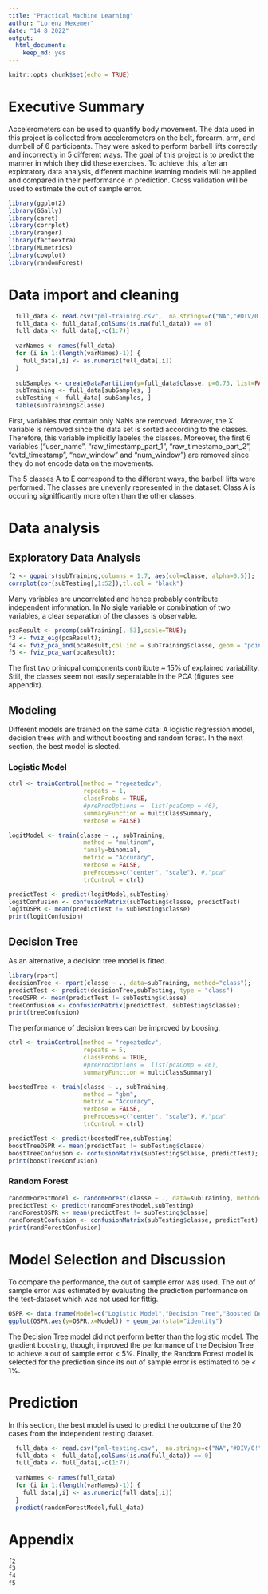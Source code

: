 ```yaml
---
title: "Practical Machine Learning"
author: "Lorenz Hexemer"
date: "14 8 2022"
output: 
  html_document: 
    keep_md: yes
---
```


```r
knitr::opts_chunk$set(echo = TRUE)
```

# Executive Summary

Accelerometers can be used to quantify body movement. The data used in this project is collected from accelerometers on the belt, forearm, arm, and dumbell of 6 participants. They were asked to perform barbell lifts correctly and incorrectly in 5 different ways. The goal of this project is to predict the manner in which they did these exercises. To achieve this, after an exploratory data analysis, different machine learning models will be applied and compared in their performance in prediction. Cross validation will be used to estimate the out of sample error.

```r
library(ggplot2)
library(GGally)
library(caret)
library(corrplot)
library(ranger)
library(factoextra)
library(MLmetrics)
library(cowplot)
library(randomForest)
```

# Data import and cleaning

```r
  full_data <- read.csv("pml-training.csv",  na.strings=c("NA","#DIV/0!", ""))
  full_data <- full_data[,colSums(is.na(full_data)) == 0]
  full_data <- full_data[,-c(1:7)]
  
  varNames <- names(full_data)
  for (i in 1:(length(varNames)-1)) {
    full_data[,i] <- as.numeric(full_data[,i])
  }
  
  subSamples <- createDataPartition(y=full_data$classe, p=0.75, list=FALSE)
  subTraining <- full_data[subSamples, ] 
  subTesting <- full_data[-subSamples, ]
  table(subTraining$classe)
```
First, variables that contain only NaNs are removed. Moreover, the X variable is removed since the data set is sorted according to the classes. Therefore, this variable implicitly labeles the classes. Moreover, the first 6 variables ("user_name", "raw_timestamp_part_1", "raw_timestamp_part_2", "cvtd_timestamp",       "new_window" and "num_window") are removed since they do not encode data on the movements. 

The 5 classes A to E correspond to the different ways, the barbell lifts were performed. The classes are unevenly represented in the dataset: Class A is occuring signifficantly more often than the other classes.

# Data analysis

## Exploratory Data Analysis

```r
f2 <- ggpairs(subTraining,columns = 1:7, aes(col=classe, alpha=0.5));
corrplot(cor(subTesting[,1:52]),tl.col = "black")
```

Many variables are uncorrelated and hence probably contribute independent information. In No sigle variable or combination of two variables, a clear separation of the classes is observable.

```r
pcaResult <- prcomp(subTraining[,-53],scale=TRUE);
f3 <- fviz_eig(pcaResult);
f4 <- fviz_pca_ind(pcaResult,col.ind = subTraining$classe, geom = "point");
f5 <- fviz_pca_var(pcaResult);
```
The first two prinicpal components contribute ~ 15% of explained variability. Still, the classes seem not easily seperatable in the PCA (figures see appendix).

## Modeling

Different models are trained on the same data: A logistic regression model, decision trees with and without boosting and random forest.
In the next section, the best model is slected.

### Logistic Model

```r
ctrl <- trainControl(method = "repeatedcv", 
                     repeats = 1, 
                     classProbs = TRUE,
                     #preProcOptions =  list(pcaComp = 46),
                     summaryFunction = multiClassSummary,
                     verbose = FALSE)

logitModel <- train(classe ~ ., subTraining, 
                     method = "multinom", 
                     family=binomial, 
                     metric = "Accuracy",  
                     verbose = FALSE, 
                     preProcess=c("center", "scale"), #,"pca"
                     trControl = ctrl)

predictTest <- predict(logitModel,subTesting)
logitConfusion <- confusionMatrix(subTesting$classe, predictTest)
logitOSPR <- mean(predictTest != subTesting$classe)
print(logitConfusion)
```

## Decision Tree

As an alternative, a decision tree model is fitted.

```r
library(rpart)
decisionTree <- rpart(classe ~ ., data=subTraining, method="class");
predictTest <- predict(decisionTree,subTesting, type = "class")
treeOSPR <- mean(predictTest != subTesting$classe)
treeConfusion <- confusionMatrix(predictTest, subTesting$classe);
print(treeConfusion)
```

The performance of decision trees can be improved by boosing.

```r
ctrl <- trainControl(method = "repeatedcv", 
                     repeats = 5, 
                     classProbs = TRUE,
                     #preProcOptions =  list(pcaComp = 46),
                     summaryFunction = multiClassSummary)

boostedTree <- train(classe ~ ., subTraining, 
                     method = "gbm", 
                     metric = "Accuracy",  
                     verbose = FALSE, 
                     preProcess=c("center", "scale"), #,"pca"
                     trControl = ctrl)

predictTest <- predict(boostedTree,subTesting)
boostTreeOSPR <- mean(predictTest != subTesting$classe)
boostTreeConfusion <- confusionMatrix(subTesting$classe, predictTest);
print(boostTreeConfusion)

```
### Random Forest

```r
randomForestModel <- randomForest(classe ~ ., data=subTraining, method="class")
predictTest <- predict(randomForestModel,subTesting)
randForestOSPR <- mean(predictTest != subTesting$classe)
randForestConfusion <- confusionMatrix(subTesting$classe, predictTest)
print(randForestConfusion)
```


# Model Selection and Discussion

To compare the performance, the out of sample error was used. The out of sample error was  estimated by evaluating the prediction performance on the test-dataset which was not used for fittig. 

```r
OSPR <- data.frame(Model=c("Logistic Model","Decision Tree","Boosted Decision Tree","Random Forest"),OSPR=c(logitOSPR,treeOSPR,boostTreeOSPR,randForestOSPR))
ggplot(OSPR,aes(y=OSPR,x=Model)) + geom_bar(stat="identity")
```

The Decision Tree model did not perform better than the logistic model. The gradient boosting, though, improved the performance of the Decision Tree to achieve a out of sample error < 5%. Finally, the Random Forest model is selected for the prediction since its out of sample error is estimated to be < 1%.

# Prediction

In this section, the best model is used to predict the outcome of the 20 cases from the independent testing dataset.

```r
  full_data <- read.csv("pml-testing.csv",  na.strings=c("NA","#DIV/0!", ""))
  full_data <- full_data[,colSums(is.na(full_data)) == 0]
  full_data <- full_data[,-c(1:7)]
  
  varNames <- names(full_data)
  for (i in 1:(length(varNames)-1)) {
    full_data[,i] <- as.numeric(full_data[,i])
  }
  predict(randomForestModel,full_data)
```


# Appendix
```r
f2
f3
f4
f5
```

